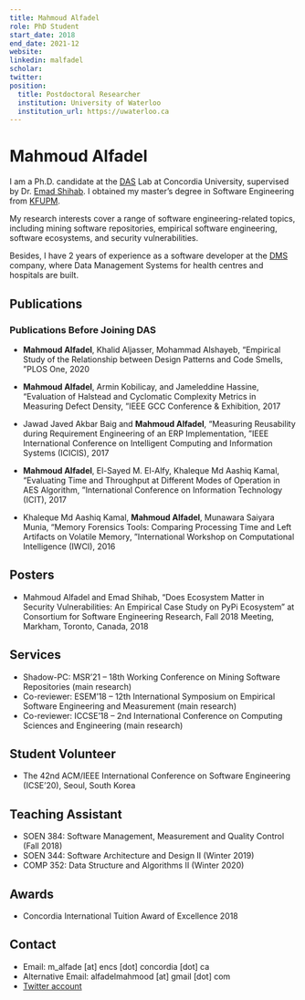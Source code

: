 ```yaml
---
title: Mahmoud Alfadel
role: PhD Student
start_date: 2018
end_date: 2021-12
website:
linkedin: malfadel
scholar:
twitter:
position:
  title: Postdoctoral Researcher
  institution: University of Waterloo
  institution_url: https://uwaterloo.ca
---
```


# Mahmoud Alfadel

I am a Ph.D. candidate at the [DAS](http://das.encs.concordia.ca/) Lab at Concordia University, supervised by Dr. [Emad Shihab](http://das.encs.concordia.ca/members/emad-shihab/). I obtained my master’s degree in Software Engineering from [KFUPM](http://www.kfupm.edu.sa/departments/ics/Pages/en/M-S-SWE-Course-Admission-Require.aspx).

My research interests cover a range of software engineering-related topics, including mining software repositories, empirical software engineering, software ecosystems, and security vulnerabilities.

Besides, I have 2 years of experience as a software developer at the [DMS](https://dmsegypt.net/) company, where Data Management Systems for health centres and hospitals are built.

## Publications


<AuthorPublications firstname="Mahmoud" lastname="Alfadel" />

### Publications Before Joining DAS

- **Mahmoud Alfadel**, Khalid Aljasser, Mohammad Alshayeb, “Empirical Study of the Relationship between Design Patterns and Code Smells, ”PLOS One, 2020

- **Mahmoud Alfadel**, Armin Kobilicay, and Jameleddine Hassine, “Evaluation of Halstead and Cyclomatic Complexity Metrics in Measuring Defect Density, ”IEEE GCC Conference & Exhibition, 2017

- Jawad Javed Akbar Baig and **Mahmoud Alfadel**, “Measuring Reusability during Requirement Engineering of an ERP Implementation, ”IEEE International Conference on Intelligent Computing and Information Systems (ICICIS), 2017

- **Mahmoud Alfadel**, El-Sayed M. El-Alfy, Khaleque Md Aashiq Kamal, “Evaluating Time and Throughput at Different Modes of Operation in AES Algorithm, ”International Conference on Information Technology (ICIT), 2017

- Khaleque Md Aashiq Kamal, **Mahmoud Alfadel**, Munawara Saiyara Munia, “Memory Forensics Tools: Comparing Processing Time and Left Artifacts on Volatile Memory, ”International Workshop on Computational Intelligence (IWCI), 2016

## Posters

- Mahmoud Alfadel and Emad Shihab, “Does Ecosystem Matter in Security Vulnerabilities: An Empirical Case Study on PyPi Ecosystem” at Consortium for Software Engineering Research, Fall 2018 Meeting, Markham, Toronto, Canada, 2018

## Services

- Shadow-PC: MSR’21 – 18th Working Conference on Mining Software Repositories (main research)
- Co-reviewer: ESEM’18 – 12th International Symposium on Empirical Software Engineering and Measurement (main research)
- Co-reviewer: ICCSE’18 – 2nd International Conference on Computing Sciences and Engineering (main research)

## Student Volunteer

- The 42nd ACM/IEEE International Conference on Software Engineering (ICSE’20), Seoul, South Korea

## Teaching Assistant

- SOEN 384: Software Management, Measurement and Quality Control (Fall 2018)
- SOEN 344: Software Architecture and Design II (Winter 2019)
- COMP 352: Data Structure and Algorithms II (Winter 2020)

## Awards

- Concordia International Tuition Award of Excellence 2018

## Contact

- Email: m_alfade [at] encs [dot] concordia [dot] ca
- Alternative Email: alfadelmahmood [at] gmail [dot] com
- [Twitter account](https://twitter.com/mahmood_alfadel)
